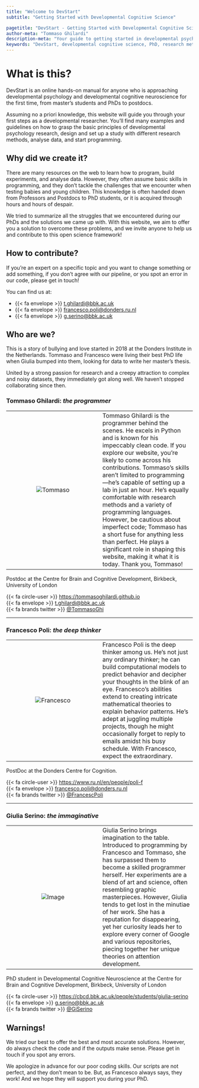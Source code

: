 ```yaml
---
title: "Welcome to DevStart"
subtitle: "Getting Started with Developmental Cognitive Science"

pagetitle: "DevStart - Getting Started with Developmental Cognitive Science"
author-meta: "Tommaso Ghilardi"
description-meta: "Your guide to getting started in developmental psychology and developmental cognitive neuroscience. Learn about research methods, data analysis, and programming for your PhD journey."
keywords: "DevStart, developmental cognitive science, PhD, research methods, data analysis,programming, neuroscience, psychology, developmental research, developmental science"
---
```


# What is this?

DevStart is an online hands-on manual for anyone who is approaching developmental psychology and developmental cognitive neuroscience for the first time, from master's students and PhDs to postdocs. 

Assuming no a priori knowledge, this website will guide you through your first steps as a developmental researcher. You'll find many examples and guidelines on how to grasp the basic principles of developmental psychology research, design and set up a study with different research methods, analyse data, and start programming.

## Why did we create it?

There are many resources on the web to learn how to program, build experiments, and analyse data. However, they often assume basic skills in programming, and they don't tackle the challenges that we encounter when testing babies and young children. This knowledge is often handed down from Professors and Postdocs to PhD students, or it is acquired through hours and hours of despair. 

We tried to summarize all the struggles that we encountered during our PhDs and the solutions we came up with. With this website, we aim to offer you a solution to overcome these problems, and we invite anyone to help us and contribute to this open science framework! 

## How to contribute?

If you're an expert on a specific topic and you want to change something or add something, if you don't agree with our pipeline, or you spot an error in our code, please get in touch! 

You can find us at:

-   {{< fa envelope >}} [t.ghilardi\@bbk.ac.uk](mailto:t.ghilardi@bbk.ac.uk)\
-   {{< fa envelope >}} [francesco.poli\@donders.ru.nl](mailto:francesco.poli@donders.ru.nl)\
-   {{< fa envelope >}} [g.serino\@bbk.ac.uk](mailto:g.serino@bbk.ac.uk)\

## Who are we?

This is a story of bullying and love started in 2018 at the Donders Institute in the Netherlands. Tommaso and Francesco were living their best PhD life when Giulia bumped into them, looking for data to write her master's thesis.

United by a strong passion for research and a creepy attraction to complex and noisy datasets, they immediately got along well. We haven't stopped collaborating since then.

### Tommaso Ghilardi: *the programmer*

|  |  |
|:--:|----|
| ![Tommaso](images/welcome/Tommaso.jpg){alt="Tommaso"} | Tommaso Ghilardi is the programmer behind the scenes. He excels in Python and is known for his impeccably clean code. If you explore our website, you're likely to come across his contributions. Tommaso's skills aren't limited to programming—he's capable of setting up a lab in just an hour. He's equally comfortable with research methods and a variety of programming languages. However, be cautious about imperfect code; Tommaso has a short fuse for anything less than perfect. He plays a significant role in shaping this website, making it what it is today. Thank you, Tommaso! |

Postdoc at the Centre for Brain and Cognitive Development, Birkbeck, University of London

{{< fa circle-user >}} <https://tommasoghilardi.github.io>\
{{< fa envelope >}} [t.ghilardi\@bbk.ac.uk](mailto:t.ghilardi@bbk.ac.uk)\
{{< fa brands twitter >}} [\@TommasoGhi](https://twitter.com/tommasoghi)

------------------------------------------------------------------------

### Francesco Poli: *the deep thinker*

|  |  |
|:--:|----|
| ![Francesco](images/welcome/Francesco.jpeg){alt="Francesco"} | Francesco Poli is the deep thinker among us. He's not just any ordinary thinker; he can build computational models to predict behavior and decipher your thoughts in the blink of an eye. Francesco's abilities extend to creating intricate mathematical theories to explain behavior patterns. He's adept at juggling multiple projects, though he might occasionally forget to reply to emails amidst his busy schedule. With Francesco, expect the extraordinary. |

PostDoc at the Donders Centre for Cognition.

{{< fa circle-user >}} <https://www.ru.nl/en/people/poli-f>\
{{< fa envelope >}} [francesco.poli\@donders.ru.nl](mailto:francesco.poli@donders.ru.nl)\
{{< fa brands twitter >}} [\@FrancescPoli](https://twitter.com/FrancescPoli)

------------------------------------------------------------------------

### Giulia Serino: *the immaginative*

|  |  |
|:--:|----|
| ![Image](images/welcome/Giulia.png){alt="Image"} | Giulia Serino brings imagination to the table. Introduced to programming by Francesco and Tommaso, she has surpassed them to become a skilled programmer herself. Her experiments are a blend of art and science, often resembling graphic masterpieces. However, Giulia tends to get lost in the minutiae of her work. She has a reputation for disappearing, yet her curiosity leads her to explore every corner of Google and various repositories, piecing together her unique theories on attention development. |

PhD student in Developmental Cognitive Neuroscience at the Centre for Brain and Cognitive Development, Birkbeck, University of London

{{< fa circle-user >}} <https://cbcd.bbk.ac.uk/people/students/giulia-serino>\
{{< fa envelope >}} [g.serino\@bbk.ac.uk](mailto:g.serino@bbk.ac.uk)\
{{< fa brands twitter >}} [\@GiSerino](https://twitter.com/GiSerino)

## Warnings!

We tried our best to offer the best and most accurate solutions. However, do always check the code and if the outputs make sense. Please get in touch if you spot any errors.

We apologize in advance for our poor coding skills. Our scripts are not perfect, and they don't mean to be. But, as Francesco always says, they work! And we hope they will support you during your PhD.
